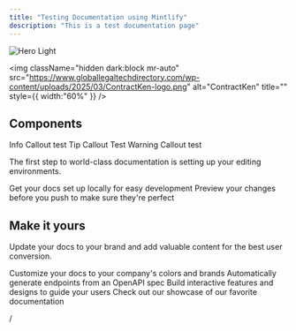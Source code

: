 ```yaml
---
title: "Testing Documentation using Mintlify"
description: "This is a test documentation page"
---
```


<img
  className="block dark:hidden"
  src="/images/hero-light.png"
  alt="Hero Light"
/>

<img
  className="hidden dark:block mr-auto"
  src="https://www.globallegaltechdirectory.com/wp-content/uploads/2025/03/ContractKen-logo.png"
  alt="ContractKen"
  title=""
  style={{ width:"60%" }}
/>

## Components

<Info>
  Info Callout test
</Info>

<Tip>
  Tip Callout Test
</Tip>

<Warning>
  Warning Callout test
</Warning>

<AccordionGroup>
  <Accordion title="Accordion A" description="Test accordion A" icon="sparkles">
    
  </Accordion>
  <Accordion title="Accordion B" description="Second Test Accodion in the group" icon="360-degrees" iconType="regular">
    
  </Accordion>
</AccordionGroup>

The first step to world-class documentation is setting up your editing environments.

<Icon icon="alien" iconType="brands" /><CardGroup cols={2}>
  <Card title="Edit Your Docs" icon="pen-to-square" href="https://mintlify.com/docs/quickstart">
    Get your docs set up locally for easy development
  </Card>
  <Card title="Preview Changes" icon="image" href="https://mintlify.com/docs/development">
    Preview your changes before you push to make sure they're perfect
  </Card>
</CardGroup>

## Make it yours

Update your docs to your brand and add valuable content for the best user conversion.

<CardGroup cols={2}>
  <Card title="Customize Style" icon="palette" href="https://mintlify.com/docs/settings/global">
    Customize your docs to your company's colors and brands
  </Card>
  <Card title="Reference APIs" icon="code" href="https://mintlify.com/docs/api-playground/openapi">
    Automatically generate endpoints from an OpenAPI spec
  </Card>
  <Card title="Add Components" icon="screwdriver-wrench" href="https://mintlify.com/docs/content/components/accordions">
    Build interactive features and designs to guide your users
  </Card>
  <Card title="Get Inspiration" icon="stars" href="https://mintlify.com/customers">
    Check out our showcase of our favorite documentation
  </Card>
</CardGroup>

/